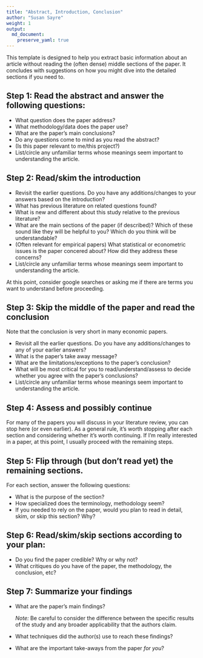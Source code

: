 ```yaml
---
title: "Abstract, Introduction, Conclusion"
author: "Susan Sayre"
weight: 1
output: 
  md_document:
    preserve_yaml: true
---
```


This template is designed to help you extract basic information about an article without reading the (often dense) middle sections of the paper. It concludes with suggestions on how you might dive into the detailed sections if you need to.

## Step 1: Read the abstract and answer the following questions:

- What question does the paper address?
- What methodology/data does the paper use?
-	What are the paper’s main conclusions?
-	Do any questions come to mind as you read the abstract?
-	(Is this paper relevant to me/this project?)
-	List/circle any unfamiliar terms whose meanings seem important to understanding the article.

## Step 2: Read/skim the introduction

- Revisit the earlier questions. Do you have any additions/changes to your answers based on the introduction?
- What has previous literature on related questions found?
- What is new and different about this study relative to the previous literature?
- What are the main sections of the paper (if described)? Which of these sound like they will be helpful to you? Which do you think will be understandable?
- (Often relevant for empirical papers) What statistical or econometric issues is the paper concered about? How did they address these concerns?
- List/circle any unfamiliar terms whose meanings seem important to understanding the article.

At this point, consider google searches or asking me if there are terms you want to understand before proceeding.

## Step 3: Skip the middle of the paper and read the conclusion

Note that the conclusion is very short in many economic papers.

- Revisit all the earlier questions. Do you have any additions/changes to any of your earlier answers?
-	What is the paper’s take away message? 
-	What are the limitations/exceptions to the paper’s conclusion?
-	What will be most critical for you to read/understand/assess to decide whether you agree with the paper’s conclusions?
-	List/circle any unfamiliar terms whose meanings seem important to understanding the article.

## Step 4: Assess and possibly continue

For many of the papers you will discuss in your literature review, you can stop here (or even earlier). As a general rule, it's worth stopping after each section and considering whether it's worth continuing. If I'm really interested in a paper, at this point, I usually proceed with the remaining steps.

## Step 5: Flip through (but don't read yet) the remaining sections. 

For each section, answer the following questions:

-	What is the purpose of the section?
-	How specialized does the terminology, methodology seem?
-	If you needed to rely on the paper, would you plan to read in detail, skim, or skip this section? Why?

## Step 6: Read/skim/skip sections according to your plan:

-	Do you find the paper credible? Why or why not?
-	What critiques do you have of the paper, the methodology, the conclusion, etc?

## Step 7: Summarize your findings

-	What are the paper’s main findings?

    *Note:*	Be careful to consider the difference between the specific results of the study and any broader applicability that the authors claim.

- What techniques did the author(s) use to reach these findings?
-	What are the important take-aways from the paper *for you*?
